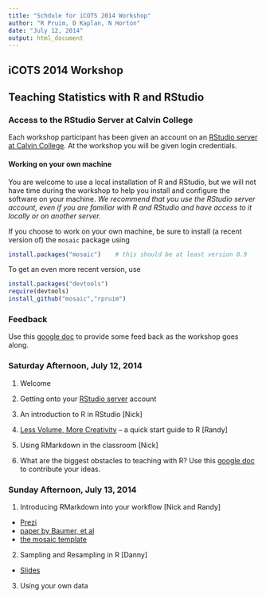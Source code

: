 ```yaml
---
title: "Schdule for iCOTS 2014 Workshop"
author: "R Pruim, D Kaplan, N Horton"
date: "July 12, 2014"
output: html_document
---
```




iCOTS 2014 Workshop
-------------------

## Teaching Statistics with R and RStudio

### Access to the RStudio Server at Calvin College

Each workshop participant has been given an account on an [RStudio server at Calvin College](http://acc.calvin.edu:8787).  At the workshop you will be given login credentials.

#### Working on your own machine
You are welcome to use a local installation of R and RStudio, but we will not have time during the workshop to help you install and configure the software on your machine. *We recommend that you use the RStudio server account,  even if you are familiar with R and RStudio and have access to it locally or on another server.*

If you choose to work on your own machine, be sure to install (a recent version of) the `mosaic` package using
```r
install.packages("mosaic")    # this should be at least version 0.9
```
To get an even more recent version, use
```r
install.packages("devtools")
require(devtools)
install_github("mosaic","rpruim")
```

### Feedback

Use this  [google doc](https://docs.google.com/document/d/1Q5a2lk9wNgUex5H60RXFgg4GjdQ9KGuJfpmnqPZHeXg/edit?usp=sharing) to provide some feed back as the workshop goes along.

### Saturday Afternoon, July 12, 2014

1. Welcome

2. Getting onto your [RStudio server](http://acc.calvin.edu:8787) account

3. An introduction to R in RStudio [Nick]

4. [Less Volume, More Creativity](Slides/LessVolume.html) -- a quick start guide
to R [Randy]

5. Using RMarkdown in the classroom [Nick]

6. What are the biggest obstacles to teaching with R?   Use this [google doc](https://docs.google.com/document/d/1Q5a2lk9wNgUex5H60RXFgg4GjdQ9KGuJfpmnqPZHeXg/edit?usp=sharing) to contribute your ideas.

### Sunday Afternoon, July 13, 2014

1. Introducing RMarkdown into your workflow [Nick and Randy]
  * [Prezi](http://prezi.com/e7wtfnacj9ub/)
  * [paper by Baumer, et al](http://escholarship.org/uc/item/90b2f5xh)
  * [the mosaic template](Resources/MarkdownTemplate.Rmd)
  
2. Sampling and Resampling in R [Danny]
  * [Slides](Slides/SamplingResampling.html)
  
3. Using your own data 

